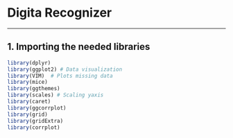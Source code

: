 # Digita Recognizer
***

## 1. Importing the needed libraries
```r
library(dplyr)
library(ggplot2) # Data visualization
library(VIM)  # Plots missing data
library(mice)
library(ggthemes)
library(scales) # Scaling yaxis
library(caret)
library(ggcorrplot)
library(grid)
library(gridExtra)
library(corrplot)
```

```r

```

